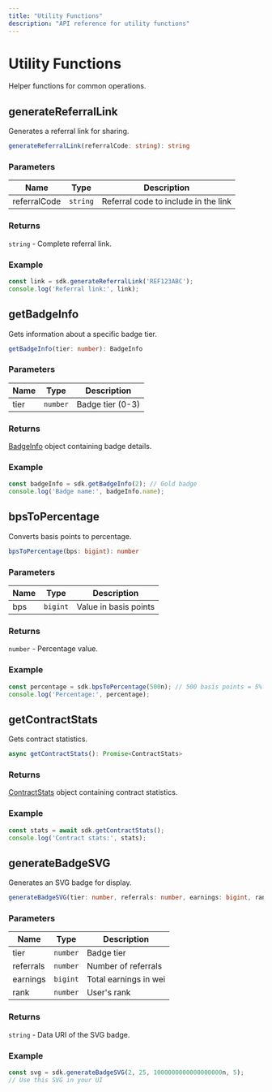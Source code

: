 ```yaml
---
title: "Utility Functions"
description: "API reference for utility functions"
---
```


# Utility Functions

Helper functions for common operations.

## generateReferralLink

Generates a referral link for sharing.

```typescript
generateReferralLink(referralCode: string): string
```

### Parameters

| Name | Type | Description |
|------|------|-------------|
| referralCode | `string` | Referral code to include in the link |

### Returns

`string` - Complete referral link.

### Example

```typescript
const link = sdk.generateReferralLink('REF123ABC');
console.log('Referral link:', link);
```

## getBadgeInfo

Gets information about a specific badge tier.

```typescript
getBadgeInfo(tier: number): BadgeInfo
```

### Parameters

| Name | Type | Description |
|------|------|-------------|
| tier | `number` | Badge tier (0-3) |

### Returns

[BadgeInfo](/api-reference/typescript-types#badgeinfo) object containing badge details.

### Example

```typescript
const badgeInfo = sdk.getBadgeInfo(2); // Gold badge
console.log('Badge name:', badgeInfo.name);
```

## bpsToPercentage

Converts basis points to percentage.

```typescript
bpsToPercentage(bps: bigint): number
```

### Parameters

| Name | Type | Description |
|------|------|-------------|
| bps | `bigint` | Value in basis points |

### Returns

`number` - Percentage value.

### Example

```typescript
const percentage = sdk.bpsToPercentage(500n); // 500 basis points = 5%
console.log('Percentage:', percentage);
```

## getContractStats

Gets contract statistics.

```typescript
async getContractStats(): Promise<ContractStats>
```

### Returns

[ContractStats](/api-reference/typescript-types#contractstats) object containing contract statistics.

### Example

```typescript
const stats = await sdk.getContractStats();
console.log('Contract stats:', stats);
```

## generateBadgeSVG

Generates an SVG badge for display.

```typescript
generateBadgeSVG(tier: number, referrals: number, earnings: bigint, rank: number): string
```

### Parameters

| Name | Type | Description |
|------|------|-------------|
| tier | `number` | Badge tier |
| referrals | `number` | Number of referrals |
| earnings | `bigint` | Total earnings in wei |
| rank | `number` | User's rank |

### Returns

`string` - Data URI of the SVG badge.

### Example

```typescript
const svg = sdk.generateBadgeSVG(2, 25, 1000000000000000000n, 5);
// Use this SVG in your UI
```